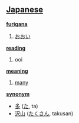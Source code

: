 == [[Japanese]] ==                                          

'''[[furigana]]'''
# [[おおい]]

'''[[reading]]'''
# ooi

'''[[meaning]]'''
# [[many]]

'''[[synonym]]'''
* [[多]] ([[た]], ta)
* [[沢山]] ([[たくさん]], takusan)